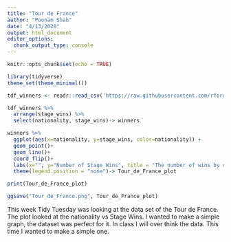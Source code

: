 ```yaml
---
title: "Tour de France"
author: "Poonam Shah"
date: "4/13/2020"
output: html_document
editor_options: 
  chunk_output_type: console
---
```


```r
knitr::opts_chunk$set(echo = TRUE)

library(tidyverse)
theme_set(theme_minimal())

```

```r

tdf_winners <- readr::read_csv('https://raw.githubusercontent.com/rfordatascience/tidytuesday/master/data/2020/2020-04-07/tdf_winners.csv')


```

```r

tdf_winners %>%
  arrange(stage_wins) %>%
  select(nationality, stage_wins)-> winners

winners %>%
  ggplot(aes(x=nationality, y=stage_wins, color=nationality)) +
  geom_point()+
  geom_line()+
  coord_flip()+
  labs(x="", y="Number of Stage Wins", title = "The number of wins by country") +
  theme(legend.position = "none")-> Tour_de_France_plot

print(Tour_de_France_plot)

ggsave("Tour_de_France.png", Tour_de_France_plot)
```



This week Tidy Tuesday was looking at the data set of the Tour de France. The plot looked at the nationality vs Stage Wins. I wanted to make a simple graph, the dataset was perfect for it. In class I will over think the data. This time I wanted to make a simple one. 


